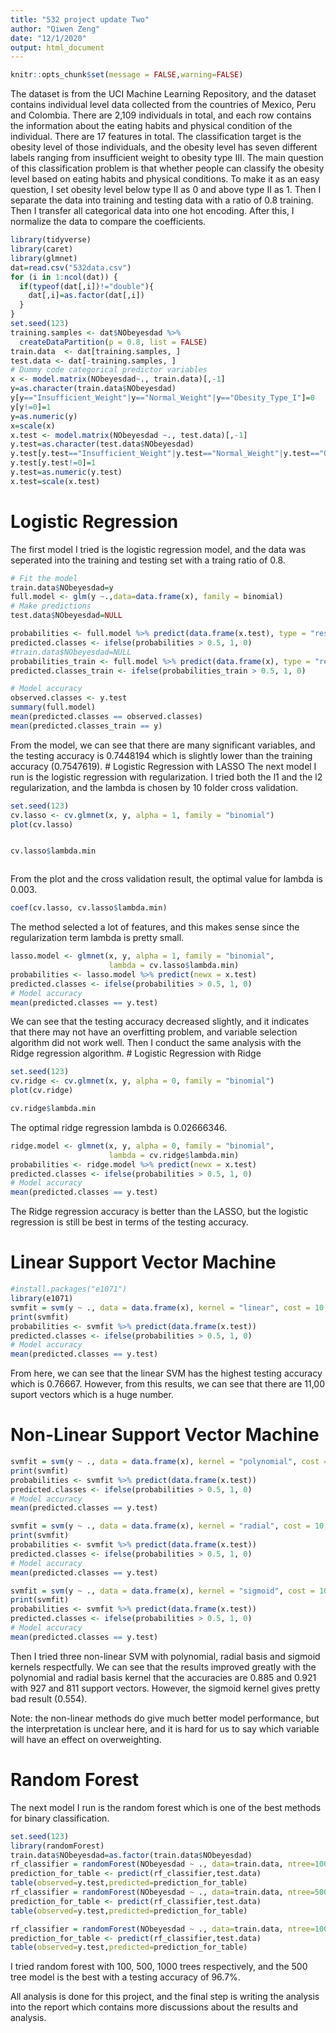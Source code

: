 ---
title: "532 project update Two"
author: "Qiwen Zeng"
date: "12/1/2020"
output: html_document
---

```{r}

knitr::opts_chunk$set(message = FALSE,warning=FALSE)
```
The dataset is from the UCI Machine Learning Repository, and the dataset contains individual
level data collected from the countries of Mexico, Peru and Colombia. There are 2,109
individuals in total, and each row contains the information about the eating habits and physical
condition of the individual. There are 17 features in total. The classification target is the obesity
level of those individuals, and the obesity level has seven different labels ranging from
insufficient weight to obesity type III. The main question of this classification problem is that
whether people can classify the obesity level based on eating habits and physical conditions. To make it as an easy question, I set obesity level below type II as 0 and above type II as 1. Then I separate the data into training and testing data with a ratio of 0.8 training. Then I transfer all categorical data into one hot encoding. After this, I normalize the data to compare the coefficients. 
```{r}
library(tidyverse)
library(caret)
library(glmnet)
dat=read.csv("532data.csv")
for (i in 1:ncol(dat)) {
  if(typeof(dat[,i])!="double"){
    dat[,i]=as.factor(dat[,i])
  }
}
set.seed(123)
training.samples <- dat$NObeyesdad %>% 
  createDataPartition(p = 0.8, list = FALSE)
train.data  <- dat[training.samples, ]
test.data <- dat[-training.samples, ]
# Dummy code categorical predictor variables
x <- model.matrix(NObeyesdad~., train.data)[,-1]
y=as.character(train.data$NObeyesdad)
y[y=="Insufficient_Weight"|y=="Normal_Weight"|y=="Obesity_Type_I"]=0
y[y!=0]=1
y=as.numeric(y)
x=scale(x)
x.test <- model.matrix(NObeyesdad ~., test.data)[,-1]
y.test=as.character(test.data$NObeyesdad)
y.test[y.test=="Insufficient_Weight"|y.test=="Normal_Weight"|y.test=="Obesity_Type_I"]=0
y.test[y.test!=0]=1
y.test=as.numeric(y.test)
x.test=scale(x.test)
```
# Logistic Regression
The first model I tried is the logistic regression model, and the data was seperated into the training and testing set with a traing ratio of 0.8.

```{r}
# Fit the model
train.data$NObeyesdad=y
full.model <- glm(y ~.,data=data.frame(x), family = binomial)
# Make predictions
test.data$NObeyesdad=NULL

probabilities <- full.model %>% predict(data.frame(x.test), type = "response")
predicted.classes <- ifelse(probabilities > 0.5, 1, 0)
#train.data$NObeyesdad=NULL
probabilities_train <- full.model %>% predict(data.frame(x), type = "response")
predicted.classes_train <- ifelse(probabilities_train > 0.5, 1, 0)

# Model accuracy
observed.classes <- y.test
summary(full.model)
mean(predicted.classes == observed.classes)
mean(predicted.classes_train == y)
```
From the model, we can see that there are many significant variables, and the testing accuracy is 0.7448194 which is slightly lower than the training accuracy (0.7547619).
# Logistic Regression with LASSO
The next model I run is the logistic regression with regularization. I tried both the l1 and the l2 regularization, and the lambda is chosen by 10 folder cross validation.

```{r}
set.seed(123)
cv.lasso <- cv.glmnet(x, y, alpha = 1, family = "binomial")
plot(cv.lasso)



```
```{r}
cv.lasso$lambda.min



```
From the plot and the cross validation result, the optimal value for lambda is 0.003. 

```{r}
coef(cv.lasso, cv.lasso$lambda.min)


```
The method selected a lot of features, and this makes sense since the regularization term lambda is pretty small.
```{r}
lasso.model <- glmnet(x, y, alpha = 1, family = "binomial",
                      lambda = cv.lasso$lambda.min)
probabilities <- lasso.model %>% predict(newx = x.test)
predicted.classes <- ifelse(probabilities > 0.5, 1, 0)
# Model accuracy
mean(predicted.classes == y.test)
```
We can see that the testing accuracy decreased slightly, and it indicates that there may not have an overfitting problem, and variable selection algorithm did not work well. Then I conduct the same analysis with the Ridge regression algorithm.
# Logistic Regression with Ridge
```{r}
set.seed(123)
cv.ridge <- cv.glmnet(x, y, alpha = 0, family = "binomial")
plot(cv.ridge)


```
```{r}
cv.ridge$lambda.min

```

The optimal ridge regression lambda is 0.02666346.

```{r}
ridge.model <- glmnet(x, y, alpha = 0, family = "binomial",
                      lambda = cv.ridge$lambda.min)
probabilities <- ridge.model %>% predict(newx = x.test)
predicted.classes <- ifelse(probabilities > 0.5, 1, 0)
# Model accuracy
mean(predicted.classes == y.test)


```

The Ridge regression accuracy is better than the LASSO, but the logistic regression is still be best in terms of the testing accuracy. 

# Linear Support Vector Machine
```{r}
#install.packages("e1071")
library(e1071)
svmfit = svm(y ~ ., data = data.frame(x), kernel = "linear", cost = 10, scale = FALSE)
print(svmfit)
probabilities <- svmfit %>% predict(data.frame(x.test))
predicted.classes <- ifelse(probabilities > 0.5, 1, 0)
# Model accuracy
mean(predicted.classes == y.test)

```
From here, we can see that the linear SVM has the highest testing accuracy which is 0.76667. However, from this results, we can see that there are 11,00 suport vectors which is a huge number. 

# Non-Linear Support Vector Machine
```{r}
svmfit = svm(y ~ ., data = data.frame(x), kernel = "polynomial", cost = 10, scale = FALSE)
print(svmfit)
probabilities <- svmfit %>% predict(data.frame(x.test))
predicted.classes <- ifelse(probabilities > 0.5, 1, 0)
# Model accuracy
mean(predicted.classes == y.test)

svmfit = svm(y ~ ., data = data.frame(x), kernel = "radial", cost = 10, scale = FALSE)
print(svmfit)
probabilities <- svmfit %>% predict(data.frame(x.test))
predicted.classes <- ifelse(probabilities > 0.5, 1, 0)
# Model accuracy
mean(predicted.classes == y.test)

svmfit = svm(y ~ ., data = data.frame(x), kernel = "sigmoid", cost = 10, scale = FALSE)
print(svmfit)
probabilities <- svmfit %>% predict(data.frame(x.test))
predicted.classes <- ifelse(probabilities > 0.5, 1, 0)
# Model accuracy
mean(predicted.classes == y.test)
```
Then I tried three non-linear SVM with polynomial, radial basis and sigmoid kernels respectfully. We can see that the results improved greatly with the polynomial and radial basis kernel that the accuracies are 0.885 and 0.921 with 927 and 811 support vectors. However, the sigmoid kernel gives pretty bad result (0.554).

Note: the non-linear methods do give much better model performance, but the interpretation is unclear here, and it is hard for us to say which variable will have an effect on overweighting.


# Random Forest
The next model I run is the random forest which is one of the best methods for binary classification. 

```{r}
set.seed(123)
library(randomForest)
train.data$NObeyesdad=as.factor(train.data$NObeyesdad)
rf_classifier = randomForest(NObeyesdad ~ ., data=train.data, ntree=100, mtry=2, importance=TRUE)
prediction_for_table <- predict(rf_classifier,test.data)
table(observed=y.test,predicted=prediction_for_table)
rf_classifier = randomForest(NObeyesdad ~ ., data=train.data, ntree=500, mtry=2, importance=TRUE)
prediction_for_table <- predict(rf_classifier,test.data)
table(observed=y.test,predicted=prediction_for_table)

rf_classifier = randomForest(NObeyesdad ~ ., data=train.data, ntree=1000, mtry=2, importance=TRUE)
prediction_for_table <- predict(rf_classifier,test.data)
table(observed=y.test,predicted=prediction_for_table)

```
I tried random forest with 100, 500, 1000 trees respectively, and the 500 tree model is the best with a testing accuracy of 96.7%. 






All analysis is done for this project, and the final step is writing the analysis into the report which contains more discussions about the results and analysis.
